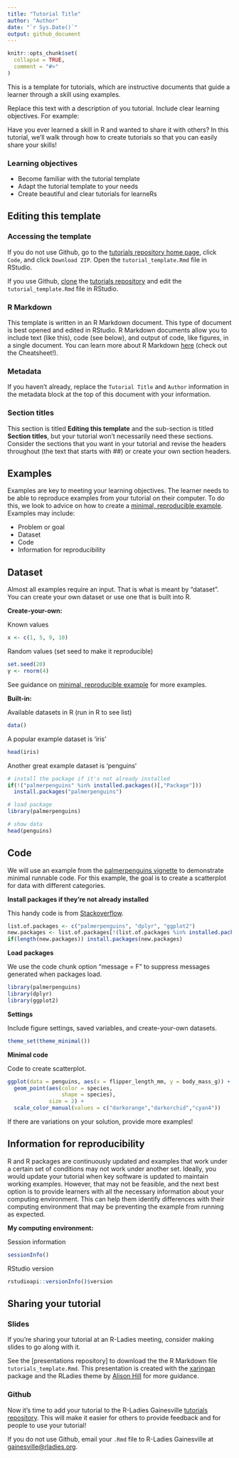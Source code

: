 ```yaml
---
title: "Tutorial Title"
author: "Author"  
date: "`r Sys.Date()`"
output: github_document
---
```


```r
knitr::opts_chunk$set(
  collapse = TRUE,
  comment = "#>"
)
```

This is a template for tutorials, which are instructive documents that guide a learner through a skill using examples.

Replace this text with a description of you tutorial. Include clear learning objectives. For example:

Have you ever learned a skill in R and wanted to share it with others? In this tutorial, we'll walk through how to create tutorials so that you can easily share your skills!

### Learning objectives
- Become familiar with the tutorial template
- Adapt the tutorial template to your needs
- Create beautiful and clear tutorials for learneRs

## Editing this template

### Accessing the template

If you do not use Github, go to the [tutorials repository home page](https://github.com/R-Ladies-Gainesville/tutorials), click `Code`, and click `Download ZIP`. Open the `tutorial_template.Rmd` file in RStudio.

If you use Github, [clone](https://docs.github.com/en/get-started/using-git/getting-changes-from-a-remote-repository) the [tutorials repository](https://github.com/R-Ladies-Gainesville/tutorials) and edit the `tutorial_template.Rmd` file in RStudio.

### R Markdown

This template is written in an R Markdown document. This type of document is best opened and edited in RStudio. R Markdown documents allow you to include text (like this), code (see below), and output of code, like figures, in a single document. You can learn more  about R Markdown [here](https://rmarkdown.rstudio.com/lesson-1.html) (check out the Cheatsheet!).

### Metadata

If you haven't already, replace the `Tutorial Title` and `Author` information in the metadata block at the top of this document with your information.

### Section titles

This section is titled **Editing this template** and the sub-section is titled **Section titles**, but your tutorial won't necessarily need these sections. Consider the sections that you want in your tutorial and revise the headers throughout (the text that starts with ##) or create your own section headers.

## Examples

Examples are key to meeting your learning objectives. The learner needs to be able to reproduce examples from your tutorial on their computer. To do this, we look to advice on how to create a [minimal, reproducible example](https://stackoverflow.com/a/5963610). Examples may include:

- Problem or goal
- Dataset
- Code
- Information for reproducibility


## Dataset

Almost all examples require an input. That is what is meant by "dataset". You can create your own dataset or use one that is built into R.

**Create-your-own:**

Known values
```r
x <- c(1, 5, 9, 10)
```

Random values (set seed to make it reproducible)
```r
set.seed(20)
y <- rnorm(4)
```
See guidance on [minimal, reproducible example](https://stackoverflow.com/a/5963610) for more examples.

**Built-in:**

Available datasets in R (run in R to see list)
```r
data() 
```

A popular example dataset is 'iris'
```r
head(iris)
```

Another great example dataset is 'penguins'
```r
# install the package if it's not already installed
if(!("palmerpenguins" %in% installed.packages()[,"Package"]))
  install.packages("palmerpenguins")

# load package
library(palmerpenguins)

# show data
head(penguins)
```


## Code

We will use an example from the [palmerpenguins vignette](https://allisonhorst.github.io/palmerpenguins/articles/intro.html) to demonstrate minimal runnable code. For this example, the goal is to create a scatterplot for data with different categories.

**Install packages if they're not already installed** 

This handy code is from [Stackoverflow](https://stackoverflow.com/a/4090208).
```r
list.of.packages <- c("palmerpenguins", "dplyr", "ggplot2")
new.packages <- list.of.packages[!(list.of.packages %in% installed.packages()[,"Package"])]
if(length(new.packages)) install.packages(new.packages)
```

**Load packages** 

We use the code chunk option "message = F" to suppress messages generated when packages load.
```r
library(palmerpenguins)
library(dplyr)
library(ggplot2)
```

**Settings**

Include figure settings, saved variables, and create-your-own datasets.
```r
theme_set(theme_minimal())
```

**Minimal code**

Code to create scatterplot.
```r
ggplot(data = penguins, aes(x = flipper_length_mm, y = body_mass_g)) +
  geom_point(aes(color = species,
                 shape = species),
             size = 2) +
  scale_color_manual(values = c("darkorange","darkorchid","cyan4"))
```

If there are variations on your solution, provide more examples!


## Information for reproducibility

R and R packages are continuously updated and examples that work under a certain set of conditions may not work under another set. Ideally, you would update your tutorial when key software is updated to maintain working examples. However, that may not be feasible, and the next best option is to provide learners with all the necessary information about your computing environment. This can help them identify differences with their computing environment that may be preventing the example from running as expected. 

**My computing environment:**

Session information
```r
sessionInfo()
```

RStudio version
```r
rstudioapi::versionInfo()$version
```


## Sharing your tutorial

### Slides
If you're sharing your tutorial at an R-Ladies meeting, consider making slides to go along with it.

See the [presentations repository] to download the the R Markdown file `tutorials_template.Rmd`. This presentation is created with the [xaringan](https://slides.yihui.org/xaringan/#1) package and the RLadies theme by [Alison Hill](https://www.apreshill.com/project/rladies-xaringan/) for more guidance.

### Github

Now it's time to add your tutorial to the R-Ladies Gainesville [tutorials repository](https://github.com/R-Ladies-Gainesville/tutorials). This will make it easier for others to provide feedback and for people to use your tutorial!

If you do not use Github, email your `.Rmd` file to R-Ladies Gainesville at <gainesville@rladies.org>.
